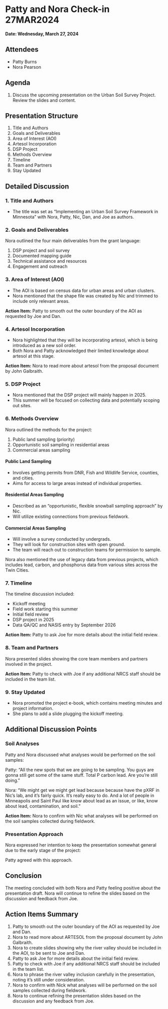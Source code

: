 # Patty and Nora Check-in 27MAR2024

**Date: Wednesday, March 27, 2024**

## Attendees

- Patty Burns
- Nora Pearson

## Agenda

1.  Discuss the upcoming presentation on the Urban Soil Survey Project. Review the slides and content.

## Presentation Structure

1.  Title and Authors
2.  Goals and Deliverables
3.  Area of Interest (AOI)
4.  Artesol Incorporation
5.  DSP Project
6.  Methods Overview
7.  Timeline
8.  Team and Partners
9.  Stay Updated

## Detailed Discussion

### 1. Title and Authors

-   The title was set as "Implementing an Urban Soil Survey Framework in Minnesota" with Nora, Patty, Nic, Dan, and Joe as authors.

### 2. Goals and Deliverables

Nora outlined the four main deliverables from the grant language:

1.  DSP project and soil survey
2.  Documented mapping guide
3.  Technical assistance and resources
4.  Engagement and outreach

### 3. Area of Interest (AOI)

-   The AOI is based on census data for urban areas and urban clusters.
-   Nora mentioned that the shape file was created by Nic and trimmed to include only relevant areas.

**Action Item:** Patty to smooth out the outer boundary of the AOI as requested by Joe and Dan.

### 4. Artesol Incorporation

-   Nora highlighted that they will be incorporating artesol, which is being introduced as a new soil order.
-   Both Nora and Patty acknowledged their limited knowledge about artesol at this stage.

**Action Item:** Nora to read more about artesol from the proposal document by John Galbraith.

### 5. DSP Project

-   Nora mentioned that the DSP project will mainly happen in 2025.
-   This summer will be focused on collecting data and potentially scoping out sites.

### 6. Methods Overview

Nora outlined the methods for the project:

1.  Public land sampling (priority)
2.  Opportunistic soil sampling in residential areas
3.  Commercial areas sampling

#### Public Land Sampling

-   Involves getting permits from DNR, Fish and Wildlife Service, counties, and cities.
-   Aims for access to large areas instead of individual properties.

#### Residential Areas Sampling

-   Described as an "opportunistic, flexible snowball sampling approach" by Nic.
-   Will utilize existing connections from previous fieldwork.

#### Commercial Areas Sampling

-   Will involve a survey conducted by undergrads.
-   They will look for construction sites with open ground.
-   The team will reach out to construction teams for permission to sample.

Nora also mentioned the use of legacy data from previous projects, which includes lead, carbon, and phosphorus data from various sites across the Twin Cities.

### 7. Timeline

The timeline discussion included:

-   Kickoff meeting
-   Field work starting this summer
-   Initial field review
-   DSP project in 2025
-   Data QA/QC and NASIS entry by September 2026

**Action Item:** Patty to ask Joe for more details about the initial field review.

### 8. Team and Partners

Nora presented slides showing the core team members and partners involved in the project.

**Action Item:** Patty to check with Joe if any additional NRCS staff should be included in the team list.

### 9. Stay Updated

-   Nora promoted the project e-book, which contains meeting minutes and project information.
-   She plans to add a slide plugging the kickoff meeting.

## Additional Discussion Points

### Soil Analyses

Patty and Nora discussed what analyses would be performed on the soil samples:

Patty: "All the new spots that we are going to be sampling. You guys are gonna still get some of the same stuff. Total P carbon lead. Are you're still doing."

Nora: "We might get we might get lead because because have the pXRF in Nic's lab, and it's fairly quick. It's really easy to do. And a lot of people in Minneapolis and Saint Paul like know about lead as an issue, or like, know about lead, contamination, and soil."

**Action Item:** Nora to confirm with Nic what analyses will be performed on the soil samples collected during fieldwork.

### Presentation Approach

Nora expressed her intention to keep the presentation somewhat general due to the early stage of the project:

Patty agreed with this approach.

## Conclusion

The meeting concluded with both Nora and Patty feeling positive about the presentation draft. Nora will continue to refine the slides based on the discussion and feedback from Joe.

## Action Items Summary

1.  Patty to smooth out the outer boundary of the AOI as requested by Joe and Dan.
2.  Nora to read more about ARTESOL from the proposal document by John Galbraith.
3.  Nora to create slides showing why the river valley should be included in the AOI, to be sent to Joe and Dan.
4.  Patty to ask Joe for more details about the initial field review.
5.  Patty to check with Joe if any additional NRCS staff should be included in the team list.
6.  Nora to phrase the river valley inclusion carefully in the presentation, noting it's still under consideration.
7.  Nora to confirm with Nick what analyses will be performed on the soil samples collected during fieldwork.
8.  Nora to continue refining the presentation slides based on the discussion and any feedback from Joe.
